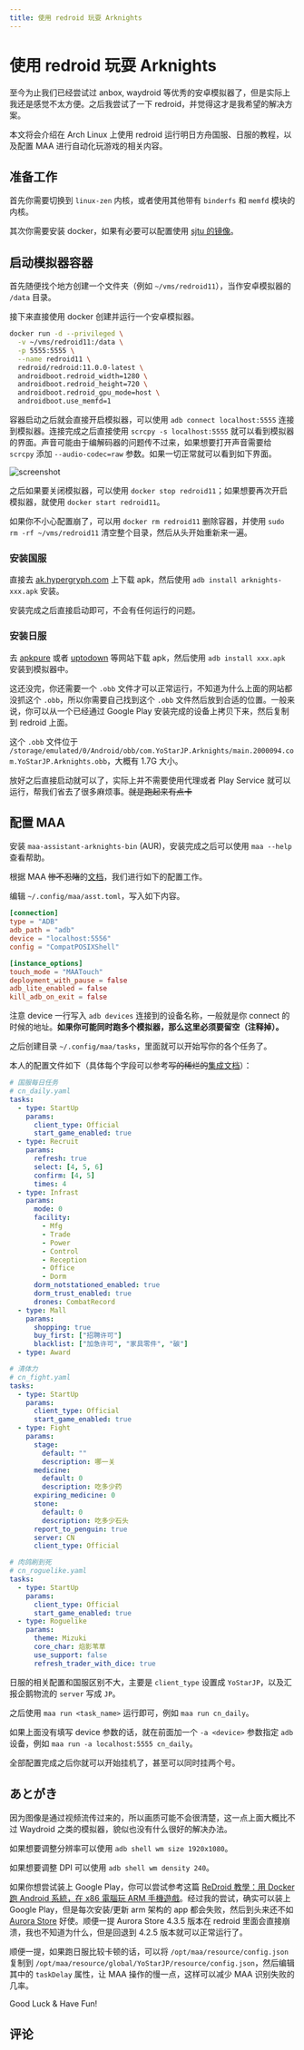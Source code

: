 ```yaml
---
title: 使用 redroid 玩耍 Arknights
---
```


# 使用 redroid 玩耍 Arknights


<Metadata author="swwind" time="2024-1-8" />

至今为止我们已经尝试过 anbox, waydroid 等优秀的安卓模拟器了，但是实际上我还是感觉不太方便。之后我尝试了一下 redroid，并觉得这才是我希望的解决方案。

本文将会介绍在 Arch Linux 上使用 redroid 运行明日方舟国服、日服的教程，以及配置 MAA 进行自动化玩游戏的相关内容。

## 准备工作

首先你需要切换到 `linux-zen` 内核，或者使用其他带有 `binderfs` 和 `memfd` 模块的内核。

其次你需要安装 docker，如果有必要可以配置使用 [sjtu 的镜像](https://mirror.sjtu.edu.cn/docs/docker-registry)。

## 启动模拟器容器

首先随便找个地方创建一个文件夹（例如 `~/vms/redroid11`），当作安卓模拟器的 `/data` 目录。

接下来直接使用 docker 创建并运行一个安卓模拟器。

```bash
docker run -d --privileged \
  -v ~/vms/redroid11:/data \
  -p 5555:5555 \
  --name redroid11 \
  redroid/redroid:11.0.0-latest \
  androidboot.redroid_width=1280 \
  androidboot.redroid_height=720 \
  androidboot.redroid_gpu_mode=host \
  androidboot.use_memfd=1
```

容器启动之后就会直接开启模拟器，可以使用 `adb connect localhost:5555` 连接到模拟器。连接完成之后直接使用 `scrcpy -s localhost:5555` 就可以看到模拟器的界面。声音可能由于编解码器的问题传不过来，如果想要打开声音需要给 `scrcpy` 添加 `--audio-codec=raw` 参数。如果一切正常就可以看到如下界面。

![screenshot](/assets/image_2024-01-08_16-01-21.png)

之后如果要关闭模拟器，可以使用 `docker stop redroid11`；如果想要再次开启模拟器，就使用 `docker start redroid11`。

如果你不小心配置崩了，可以用 `docker rm redroid11` 删除容器，并使用 `sudo rm -rf ~/vms/redroid11` 清空整个目录，然后从头开始重新来一遍。

### 安装国服

直接去 [ak.hypergryph.com](https://ak.hypergryph.com/) 上下载 apk，然后使用 `adb install arknights-xxx.apk` 安装。

安装完成之后直接启动即可，不会有任何运行的问题。

### 安装日服

去 [apkpure](https://apkpure.com) 或者 [uptodown](https://com-yostarjp-arknights.en.uptodown.com/android) 等网站下载 apk，然后使用 `adb install xxx.apk` 安装到模拟器中。

这还没完，你还需要一个 `.obb` 文件才可以正常运行，不知道为什么上面的网站都没抓这个 `.obb`，所以你需要自己找到这个 `.obb` 文件然后放到合适的位置。一般来说，你可以从一个已经通过 Google Play 安装完成的设备上拷贝下来，然后复制到 redroid 上面。

这个 `.obb` 文件位于 `/storage/emulated/0/Android/obb/com.YoStarJP.Arknights/main.2000094.com.YoStarJP.Arknights.obb`，大概有 1.7G 大小。

放好之后直接启动就可以了，实际上并不需要使用代理或者 Play Service 就可以运行，帮我们省去了很多麻烦事。~~就是跑起来有点卡~~

## 配置 MAA

安装 `maa-assistant-arknights-bin` (AUR)，安装完成之后可以使用 `maa --help` 查看帮助。

根据 MAA ~~惨不忍睹~~的[文档](https://maa.plus/docs/%E7%94%A8%E6%88%B7%E6%89%8B%E5%86%8C/CLI%E4%BD%BF%E7%94%A8%E6%8C%87%E5%8D%97.html)，我们进行如下的配置工作。

编辑 `~/.config/maa/asst.toml`，写入如下内容。

```toml {4}
[connection]
type = "ADB"
adb_path = "adb"
device = "localhost:5556"
config = "CompatPOSIXShell"

[instance_options]
touch_mode = "MAATouch"
deployment_with_pause = false
adb_lite_enabled = false
kill_adb_on_exit = false
```

注意 device 一行写入 `adb devices` 连接到的设备名称，一般就是你 connect 的时候的地址。**如果你可能同时跑多个模拟器，那么这里必须要留空（注释掉）。**

之后创建目录 `~/.config/maa/tasks`，里面就可以开始写你的各个任务了。

本人的配置文件如下（具体每个字段可以参考~~写的稀烂的~~[集成文档](https://maa.plus/docs/%E5%8D%8F%E8%AE%AE%E6%96%87%E6%A1%A3/%E9%9B%86%E6%88%90%E6%96%87%E6%A1%A3.html)）：

```yaml
# 国服每日任务
# cn_daily.yaml
tasks:
  - type: StartUp
    params:
      client_type: Official
      start_game_enabled: true
  - type: Recruit
    params:
      refresh: true
      select: [4, 5, 6]
      confirm: [4, 5]
      times: 4
  - type: Infrast
    params:
      mode: 0
      facility:
        - Mfg
        - Trade
        - Power
        - Control
        - Reception
        - Office
        - Dorm
      dorm_notstationed_enabled: true
      dorm_trust_enabled: true
      drones: CombatRecord
  - type: Mall
    params:
      shopping: true
      buy_first: ["招聘许可"]
      blacklist: ["加急许可", "家具零件", "碳"]
  - type: Award
```

```yaml
# 清体力
# cn_fight.yaml
tasks:
  - type: StartUp
    params:
      client_type: Official
      start_game_enabled: true
  - type: Fight
    params:
      stage:
        default: ""
        description: 哪一关
      medicine:
        default: 0
        description: 吃多少药
      expiring_medicine: 0
      stone:
        default: 0
        description: 吃多少石头
      report_to_penguin: true
      server: CN
      client_type: Official
```

```yaml
# 肉鸽刷到死
# cn_roguelike.yaml
tasks:
  - type: StartUp
    params:
      client_type: Official
      start_game_enabled: true
  - type: Roguelike
    params:
      theme: Mizuki
      core_char: 焰影苇草
      use_support: false
      refresh_trader_with_dice: true
```

日服的相关配置和国服区别不大，主要是 `client_type` 设置成 `YoStarJP`，以及汇报企鹅物流的 `server` 写成 `JP`。

之后使用 `maa run <task_name>` 运行即可，例如 `maa run cn_daily`。

如果上面没有填写 device 参数的话，就在前面加一个 `-a <device>` 参数指定 `adb` 设备，例如 `maa run -a localhost:5555 cn_daily`。

全部配置完成之后你就可以开始挂机了，甚至可以同时挂两个号。

## あとがき

因为图像是通过视频流传过来的，所以画质可能不会很清楚，这一点上面大概比不过 Waydroid 之类的模拟器，貌似也没有什么很好的解决办法。

如果想要调整分辨率可以使用 `adb shell wm size 1920x1080`。

如果想要调整 DPI 可以使用 `adb shell wm density 240`。

如果你想尝试装上 Google Play，你可以尝试参考这篇 [ReDroid 教學：用 Docker 跑 Android 系統，在 x86 電腦玩 ARM 手機遊戲](https://ivonblog.com/posts/redroid-android-docker/)。经过我的尝试，确实可以装上 Google Play，但是每次安装/更新 arm 架构的 app 都会失败，然后到头来还不如 [Aurora Store](https://auroraoss.com/) 好使。顺便一提 Aurora Store 4.3.5 版本在 redroid 里面会直接崩溃，我也不知道为什么，但是回退到 4.2.5 版本就可以正常运行了。

顺便一提，如果跑日服比较卡顿的话，可以将 `/opt/maa/resource/config.json` 复制到 `/opt/maa/resource/global/YoStarJP/resource/config.json`，然后编辑其中的 `taskDelay` 属性，让 MAA 操作的慢一点，这样可以减少 MAA 识别失败的几率。

Good Luck & Have Fun!

## 评论

<Reactions path="nspawn-is-great" />

<Comments path="redroid-arknights" />
